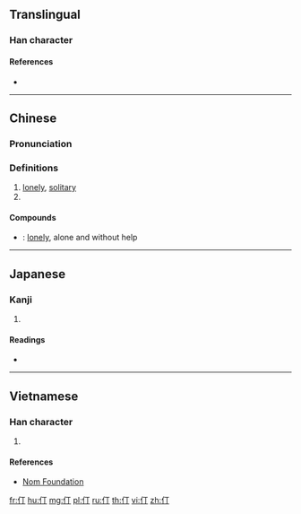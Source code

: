 ==Translingual==

===Han character===
{{Han char|rn=9|rad=人|as=02|sn=4|four=21220|canj=OMN|ids=⿰亻丁}}

====References====
* {{Han ref|kx=0091.110|dkj=00351|dj=0193.030|hdz=10108.010|uh=4EC3|ud=20163|bh=A4B1|bd=42161}}

----

==Chinese==
{{zh-forms}}

===Pronunciation===
{{zh-pron
|m=dīng
|c=ding1
|mc=y
|oc=y
|ma=
|cat=a
}}

===Definitions===
{{zh-hanzi}}

# [[lonely]], [[solitary]]
# {{Hani-second-round simplification of|停}}

====Compounds====
* {{zh-l|伶仃}}: [[lonely]], alone and without help

----

==Japanese==

===Kanji===
{{ja-kanji|grade=|rs=人02}}

# {{defn|lang=ja|sort=人02}}

====Readings====
* {{ja-readings|on=[[てい]] (tei)|kun=}}

----

==Vietnamese==

===Han character===
{{vi-hantu|[[đừng]], [[đần]], [[đành]], [[đình]], [[đứa]], [[dừng]], [[đinh]]|rs=人02}}

# {{defn|lang=vi|sort=人02}}

====References====
* [http://nomfoundation.org/common/nom_details.php?codepoint=4ec3 Nom Foundation]

[[fr:仃]]
[[hu:仃]]
[[mg:仃]]
[[pl:仃]]
[[ru:仃]]
[[th:仃]]
[[vi:仃]]
[[zh:仃]]